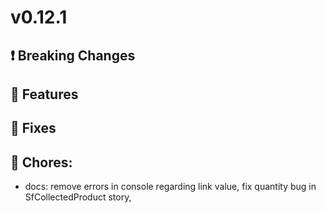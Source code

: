 
<Meta title="Releases/v0.12.x - Latest/v0.12.1 - Latest/Change log" />

# v0.12.1

## ❗ Breaking Changes

## 🚀 Features


## 🐛 Fixes


## 🧹 Chores:

- docs: remove errors in console regarding link value, fix quantity bug in SfCollectedProduct story,
